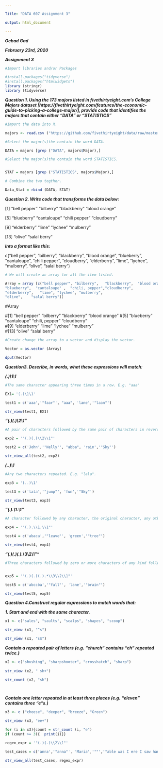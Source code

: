 ---

Title: "DATA 607 Assignment 3"

output: html_document

---


***Gehad Gad***

***February 23rd, 2020***

***Assignment 3***


```{r}
#Import libraries and/or Packages

#install.packages("tidyverse")
#install.packages("htmlwidgets")
library (stringr)
library (tidyverse)

```



***Question 1. Using the 173 majors listed in fivethirtyeight.com’s College Majors dataset [https://fivethirtyeight.com/features/the-economic-guide-to-picking-a-college-major/], provide code that identifies the majors that contain either "DATA" or "STATISTICS"***

```{r}
#Import the data into R.

majors <- read.csv ("https://github.com/fivethirtyeight/data/raw/master/college-majors/majors-list.csv")

```



```{r}
#Select the major(s)the contain the word DATA.

DATA = majors [grep ("DATA", majors$Major),]

```


```{r}
#Select the major(s)the contain the word STATISTICS.


STAT = majors [grep ("STATISTICS", majors$Major),]
```


```{r}
# Combine the two togther.

Data_Stat = rbind (DATA, STAT)
```


***Question 2. Write code that transforms the data below:***

[1] "bell pepper"  "bilberry"     "blackberry"   "blood orange"

[5] "blueberry"    "cantaloupe"   "chili pepper" "cloudberry"  

[9] "elderberry"   "lime"         "lychee"       "mulberry"    

[13] "olive"        "salal berry"

***Into a format like this:***

c("bell pepper", "bilberry", "blackberry", "blood orange", "blueberry", "cantaloupe", "chili pepper", "cloudberry", "elderberry", "lime", "lychee", "mulberry", "olive", "salal berry")


```{r}
# We will create an array for all the item listed.

Array = array (c("bell pepper", "bilberry",   "blackberry",  "blood orange", 
"blueberry",  "cantaloupe" ,  "chili, pepper","cloudberry",  
"elderberry",   "lime", "lychee", "mulberry", 
"olive",    "salal berry"))

```


#Array

#[1] "bell pepper"   "bilberry"      "blackberry"    "blood orange" 
#[5] "blueberry"     "cantaloupe"    "chili, pepper" "cloudberry"   
#[9] "elderberry"    "lime"          "lychee"        "mulberry"     
#[13] "olive"         "salal berry" 


```{r}
#Create change the array to a vector and display the vector.

Vector = as.vector (Array)

dput(Vector)

```
 
 
 

***Question3. Describe, in words, what these expressions will match:***


***(.)\1\1***



```{r}

#The same character appearing three times in a row. E.g. "aaa"

EX1= '(.)\1\1'

test1 = c('aaa','"faar"', "aaa", 'lane','"laan"')

str_view(test1, EX1)

```



***"(.)(.)\\2\\1"***


```{r}
#A pair of characters followed by the same pair of characters in reversed order. E.g. "abba".

exp2 = '"(.)(.)\\2\\1"'

test2 = c('John','"Nelly"', "abba", 'rain','"Sky"')

str_view_all(test2, exp2)

```



***(..)\1***


```{r}
#Any two characters repeated. E.g. "lala".

exp3 = '(..)\1'

test3 = c('lala','"jump"', 'fun','"Sky"')

str_view(test3, exp3)

```


***"(.).\\1.\\1"***

```{r}
#A character followed by any character, the original character, any other character, the original character again. E.g. "abaca", "b8b.b".

exp4 = '"(.).\\1.\\1"'

test4 = c('abaca','"leave"', 'green','"tree"')

str_view(test4, exp4)

```


***"(.)(.)(.).*\\3\\2\\1"***


```{r}
#Three characters followed by zero or more characters of any kind followed by the same three characters but in reverse order. E.g. "abcsgasgddsadgsdgcba" or "abccba" or "abc1cba".


exp5 = '"(.)(.)(.).*\\3\\2\\1"'

test5 = c('abccba','"fall"', 'lane','"brain"')

str_view(test5, exp5)


```





***Question 4.Construct regular expressions to match words that:***

***1. Start and end with the same character.***


```{r}

x1 <- c("sales", "saults", "scalps", "shapes", "scoop")

str_view (x1, "^s")

```




```{r}
str_view (x1, "s$")

```

***Contain a repeated pair of letters (e.g. "church" contains "ch" repeated twice.)***

```{r}
x2 <- c("shushing", "sharpshooter", "crosshatch", "sharp")
  
str_view (x2, " sh+")

str_count (x2, "sh")
  
  
```

***Contain one letter repeated in at least three places (e.g. "eleven" contains three "e"s.)***

```{r}

x3 <- c ("cheese", "deeper", "breeze", "Green")

str_view (x3, "ee+")

for (i in x3){count = str_count (i, "e")   
if (count >= 3){  print(i)}}

```



```{r}
regex_expr = '"(.)(.)\\2\\1"'

test_cases = c('anna','"anna"', 'Maria','""','"able was I ere I saw hannah"')

str_view_all(test_cases, regex_expr)
```

